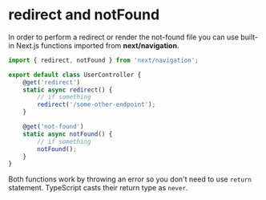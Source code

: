 # redirect and notFound

In order to perform a redirect or render the not-found file you can use built-in Next.js functions imported from **next/navigation**.

```ts
import { redirect, notFound } from 'next/navigation';

export default class UserController {
    @get('redirect') 
    static async redirect() {
        // if something
        redirect('/some-other-endpoint');
    }

    @get('not-found') 
    static async notFound() {
        // if something
        notFound();
    }
}
```

Both functions work by throwing an error so you don't need to use `return` statement. TypeScript casts their return type as `never`.